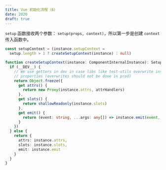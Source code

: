 ```yaml
---
title: Vue 初始化流程（6）
date: 2020
draft: true
---
```


`setup` 函数接收两个参数： `setup(props, context)`，所以第一步是创建 `context` 传入函数中。

```ts
const setupContext = (instance.setupContext =
  setup.length > 1 ? createSetupContext(instance) : null)

function createSetupContext(instance: ComponentInternalInstance): SetupContext {
  if (__DEV__) {
    // We use getters in dev in case libs like test-utils overwrite instance
    // properties (overwrites should not be done in prod)
    return Object.freeze({
      get attrs() {
        return new Proxy(instance.attrs, attrHandlers)
      },
      get slots() {
        return shallowReadonly(instance.slots)
      },
      get emit() {
        return (event: string, ...args: any[]) => instance.emit(event, ...args)
      }
    })
  } else {
    return {
      attrs: instance.attrs,
      slots: instance.slots,
      emit: instance.emit
    }
  }
}
```
